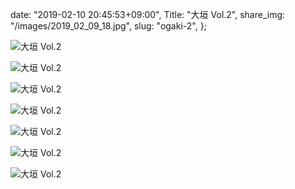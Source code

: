  date: "2019-02-10 20:45:53+09:00",
  Title: "大垣 Vol.2",
  share_img: "/images/2019_02_09_18.jpg",
  slug: "ogaki-2",
};

![大垣 Vol.2](/images/2019_02_09_12.jpg)

![大垣 Vol.2](/images/2019_02_09_13.jpg)

![大垣 Vol.2](/images/2019_02_09_14.jpg)

![大垣 Vol.2](/images/2019_02_09_15.jpg)

![大垣 Vol.2](/images/2019_02_09_16.jpg)

![大垣 Vol.2](/images/2019_02_09_17.jpg)

![大垣 Vol.2](/images/2019_02_09_18.jpg)
